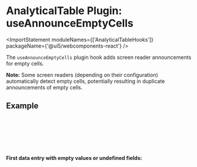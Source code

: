 
<Meta title="Data Display / AnalyticalTable / Plugin: useAnnounceEmptyCells" />

# AnalyticalTable Plugin: useAnnounceEmptyCells

<ImportStatement moduleNames={['AnalyticalTableHooks']} packageName={'@ui5/webcomponents-react'} />

The `useAnnounceEmptyCells` plugin hook adds screen reader announcements for empty cells.

**Note:** Some screen readers (depending on their configuration) automatically detect empty cells, potentially resulting in duplicate announcements of empty cells.

## Example

<Canvas sourceState="none" of={ComponentStories.PluginAnnounceEmptyCells} />

```jsx
<AnalyticalTable
  data={data}
  columns={columns}
  visibleRows={5}
  tableHooks={[AnalyticalTableHooks.useAnnounceEmptyCells]}
/>
```

**First data entry with empty values or undefined fields:**

```js
{
  age: undefined,
  friend: {
    name: '',
    age: 0
  },
  status: 'Error'
}
```

<Footer />
